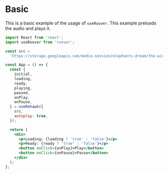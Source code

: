 # Basic

This is a basic example of the usage of `useRoover`. This example preloads the audio and plays it.

```jsx
import React from 'react';
import useRoover from 'roover';

const src =
  'https://storage.googleapis.com/media-session/elephants-dream/the-wires.mp3';

const App = () => {
  const {
    initial,
    loading,
    ready,
    playing,
    paused,
    onPlay,
    onPause,
  } = useRehawk({
    src,
    autoplay: true,
  });

  return (
    <div>
      <p>Loading: {loading ? 'true' : 'false'}</p>
      <p>Ready: {ready ? 'true' : 'false'}</p>
      <button onClick={onPlay}>Play</button>
      <button onClick={onPause}>Pause</button>
    </div>
  );
};
```
